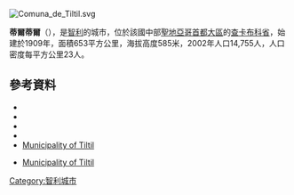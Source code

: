 [[Image:Comuna_de_Tiltil.svg|right]]
{{Coord|33|4|54|S|70|55|40|W|display=title}}

'''蒂爾蒂爾'''（{{lang-es|Til Til}}），是[[智利|智利]]的城市，位於該國中部[[聖地亞哥首都大區|聖地亞哥首都大區]]的[[查卡布科省|查卡布科省]]，始建於1909年，面積653平方公里，海拔高度585米，2002年人口14,755人，人口密度每平方公里23人。

==參考資料==
*{{Cite web |url = http://www.tiltil.cl/ |title=Municipality of Tiltil | accessdate=3 December 2010|language=es}}
*{{Cite web |url= http://www.ine.cl/canales/chile_estadistico/censos_poblacion_vivienda/censo_pobl_vivi.php |title= National Statistics Institute |accessdate= 3 December 2010 |language= es |archive-date= 2017-06-03 |archive-url= https://web.archive.org/web/20170603180722/http://www.ine.cl/canales/chile_estadistico/censos_poblacion_vivienda/censo_pobl_vivi.php |dead-url= no }}
*{{cite web |url=http://www.world-time-zones.org/zones/chile-time.htm |accessdate=26 September 2010 |title=Chile Time |publisher=WorldTimeZones.org |deadurl=yes |archiveurl=https://web.archive.org/web/20100713071639/http://www.world-time-zones.org/zones/chile-time.htm |archivedate=2010-07-13}}
*{{cite web |url=http://www.world-time-zones.org/zones/chile-summer-time.htm |accessdate=26 September 2010 |title=Chile Summer Time |publisher=WorldTimeZones.org |deadurl=yes |archiveurl=https://web.archive.org/web/20070911130451/http://www.world-time-zones.org/zones/chile-summer-time.htm |archivedate=2007-09-11}}
*[http://www.tiltil.cl/ Municipality of Tiltil]
* {{es icon}} [http://www.tiltil.cl/ Municipality of Tiltil]

{{Chile-geo-stub}}
[[Category:智利城市|Category:智利城市]]